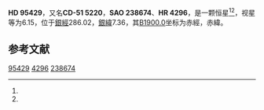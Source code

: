 {{Starbox begin
| name = HD 95429
}}
{{Starbox observe
| epoch = [[J2000.0|J2000.0]]
| constell = {{星座名待查}}<ref name=SIMBAD>{{cite web
 | url=http://simbad.u-strasbg.fr/simbad/sim-id?Ident=HR+4296
 | title =Pulsating variable Star
 | publisher=Centre de Données astronomiques de Strasbourg
 | work=SIMBAD
 | accessdate=2012-07-13}}</ref><ref name=DATA>{{cite web
 | url=http://vizier.u-strasbg.fr/viz-bin/VizieR-5?-out.add=.&-source=5050&-corr=PK=HR&-out.max=9999&HR=4296
 | title=VizieR Detailed Page
 | accessdate=2012-07-13
 | archive-date=2016-03-05
 | archive-url=https://web.archive.org/web/20160305204503/http://vizier.u-strasbg.fr/viz-bin/VizieR-5?-out.add=.&-source=5050&-corr=PK=HR&-out.max=9999&HR=4296
 | dead-url=no
 }}</ref>
| 星官 = 
| ra = {{RA|11|0|8.6}}<ref name=SIMBAD /><ref name=DATA />
| dec = {{DEC|-51|49|4}}<ref name=SIMBAD /><ref name=DATA />
| appmag_v = 6.15<ref name=SIMBAD /><ref name=DATA />
}}
{{Starbox character
| class = A3III-IV<ref name=SIMBAD /><ref name=DATA />
| b-v = 0.18<ref name=SIMBAD /><ref name=DATA />
| u-b = <ref name=SIMBAD /><ref name=DATA />
| r-i = <ref name=SIMBAD /><ref name=DATA />
| variable = 
}}
{{Starbox astrometry
| radial_v = 
| prop_mo_ra = 14
| parallax = 
| p_error = 
}}
{{Starbox catalog
| names =CD-51 5220，[[SAO星表|SAO]] 238674，[[HD星表|HD]] 95429，[[HR星表|HR]] 4296}}
{{Starbox reference |Simbad=HR+4296}}
{{Starbox end}}

'''HD 95429'''，又名'''CD-51 5220'''，'''SAO 238674'''、'''HR 4296'''，是一颗恒星<ref name=SIMBAD /><ref name=DATA />，视星等为6.15，位于[[銀道座標系|銀經]]286.02，[[銀道座標系|銀緯]]7.36，其[[B1900.0|B1900.0]]坐标为赤經{{RA|10|55|46.6}}，赤緯{{DEC|-51|7.36|52}}。

== 参考文献 ==
{{reflist}}

{{star-stub}}

[[Category:HD和HDE天體|95429]]
[[Category:HR天體|4296]]
[[Category:SAO天體|238674]]